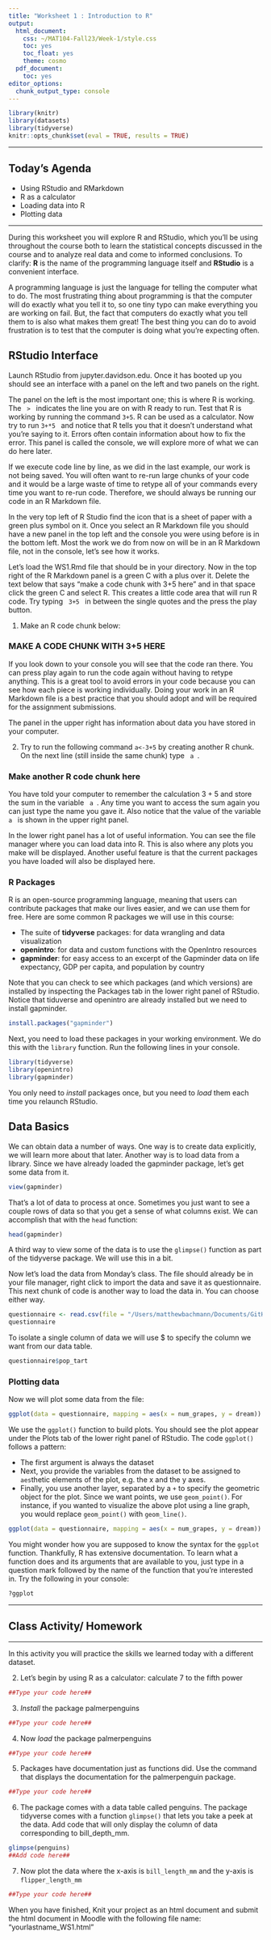 ```yaml
---
title: "Worksheet 1 : Introduction to R"
output:
  html_document:
    css: ~/MAT104-Fall23/Week-1/style.css
    toc: yes
    toc_float: yes
    theme: cosmo
  pdf_document:
    toc: yes
editor_options:
  chunk_output_type: console
---
```





```r
library(knitr)
library(datasets)
library(tidyverse)
knitr::opts_chunk$set(eval = TRUE, results = TRUE)
```

---

## Today's Agenda
- Using RStudio and RMarkdown
- R as a calculator
- Loading data into R
- Plotting data

---

During this worksheet you will explore R and RStudio, which you’ll be using throughout the course both to learn the statistical concepts discussed in the course and to analyze real data and come to informed conclusions. To clarify: **R** is the name of the programming language itself and **RStudio** is a convenient interface.

A programming language is just the language for telling the computer what to do. The most frustrating thing about programming is that the computer will do exactly what you tell it to, so one tiny typo can make everything you are working on fail. But, the fact that computers do exactly what you tell them to is also what makes them great! The best thing you can do to avoid frustration is to test that the computer is doing what you're expecting often. 

## RStudio Interface

Launch RStudio from jupyter.davidson.edu. Once it has booted up you should see an interface with a panel on the left and two panels on the right. 

The panel on the left is the most important one; this is where R is working. The <code> > </code> indicates the line you are on with R ready to run. Test that R is working by running the command <code>3+5</code>. R can be used as a calculator. Now try to run <code>3+*5 </code> and notice that R tells you that it doesn't understand what you're saying to it. Errors often contain information about how to fix the error. This panel is called the console, we will explore more of what we can do here later. 

If we execute code line by line, as we did in the last example, our work is not being saved. You will often want to re-run large chunks of your code and it would be a large waste of time to retype all of your commands every time you want to re-run code. Therefore, we should always be running our code in an R Markdown file. 

In the very top left of R Studio find the icon that is a sheet of paper with a green plus symbol on it. Once you select an R Markdown file you should have a new panel in the top left and the console you were using before is in the bottom left. Most the work we do from now on will be in an R Markdown file, not in the console, let's see how it works.

Let's load the WS1.Rmd file that should be in your directory. Now in the top right of the R Markdown panel is a green C with a plus over it. Delete the text below that says "make a code chunk with 3+5 here" and in that space click the green C and select R. This creates a little code area that will run R code. Try typing <code> 3+5 </code> in between the single quotes and the press the play button.

1. Make an R code chunk below:

### MAKE A CODE CHUNK WITH 3+5 HERE##

If you look down to your console you will see that the code ran there. You can press play again to run the code again without having to retype anything. This is a great tool to avoid errors in your code because you can see how each piece is working individually. Doing your work in an R Markdown file is a best practice that you should adopt and will be required for the assignment submissions.

The panel in the upper right has information about data you have stored in your computer. 

2. Try to run the following command <code>a<-3+5</code> by creating another R chunk. On the next line (still inside the same chunk) type <code> a </code>.

### Make another R code chunk here ###

You have told your computer to remember the calculation $3+5$ and store the sum in the variable <code> a </code>. Any time you want to access the sum again you can just type the name you gave it. Also notice that the value of the variable <code> a </code> is shown in the upper right panel.

In the lower right panel has a lot of useful information. You can see the file manager where you can load data into R. This is also where any plots you make will be displayed. Another useful feature is that the current packages you have loaded will also be displayed here. 

### R Packages

R is an open-source programming language, meaning that users can contribute packages that make our lives easier, and we can use them for free. Here are some common R packages we will use in this course:

- The suite of **tidyverse** packages: for data wrangling and data visualization
- **openintro**: for data and custom functions with the OpenIntro resources
- **gapminder**: for easy access to an excerpt of the Gapminder data on life expectancy, GDP per capita, and population by country

Note that you can check to see which packages (and which versions) are installed by inspecting the Packages tab in the lower right panel of RStudio. Notice that tiduverse and openintro are already installed but we need to install gapminder.

```r
install.packages("gapminder")
```


Next, you need to load these packages in your working environment. We do this with the <code>library</code> function. Run the following lines in your console.


```r
library(tidyverse)
library(openintro)
library(gapminder)
```


You only need to *install* packages once, but you need to *load* them each time you relaunch RStudio.

## Data Basics

We can obtain data a number of ways. One way is to create data explicitly, we will learn more about that later. Another way is to load data from a library. Since we have already loaded the gapminder package, let's get some data from it.

```r
view(gapminder)
```

That's a lot of data to process at once. Sometimes you just want to see a couple rows of data so that you get a sense of what columns exist. We can accomplish that with the <code>head</code> function:

```r
head(gapminder)
```

A third way to view some of the data is to use the <code>glimpse()</code> function as part of the tidyverse package. We will use this in a bit.

Now let's load the data from Monday's class. The file should already be in your file manager, right click to import the data and save it as questionnaire. This next chunk of code is another way to load the data in. You can choose either way. 

```r
questionnaire <- read.csv(file = "/Users/matthewbachmann/Documents/GitHub/MAT104-Fall23/Week-1/questionnaire_104.csv")
questionnaire
```

To isolate a single column of data we will use \$  to specify the column we want from our data table.

```r
questionnaire$pop_tart
```

### Plotting data

Now we will plot some data from the file:

```r
ggplot(data = questionnaire, mapping = aes(x = num_grapes, y = dream)) + geom_point()
```

We use the <code>ggplot()</code> function to build plots. You should see the plot appear under the Plots tab of the lower right panel of RStudio. The code <code>ggplot()</code> follows a pattern:

- The first argument is always the dataset
- Next, you provide the variables from the dataset to be assigned to <code>aes</code>thetic elements of the plot, e.g. the x and the y axes.
- Finally, you use another layer, separated by a <code>+</code> to specify the geometric object for the plot. Since we want points, we use <code>geom_point()</code>.
For instance, if you wanted to visualize the above plot using a line graph, you would replace <code>geom_point()</code> with <code>geom_line()</code>.

```r
ggplot(data = questionnaire, mapping = aes(x = num_grapes, y = dream)) + geom_line()
```

You might wonder how you are supposed to know the syntax for the <code>ggplot</code> function. Thankfully, R has extensive documentation. To learn what a function does and its arguments that are available to you, just type in a question mark followed by the name of the function that you’re interested in. Try the following in your console:

```r
?ggplot
```


---

## Class Activity/ Homework

---

In this activity you will practice the skills we learned today with a different dataset.

2. Let's begin by using R as a calculator: calculate 7 to the fifth power

```r
##Type your code here##
```

3. *Install* the package palmerpenguins

```r
##Type your code here##
```

4. Now *load* the package palmerpenguins

```r
##Type your code here##
```

5. Packages have documentation just as functions did. Use the command that displays the documentation for the palmerpenguin package. 

```r
##Type your code here##
```

6. The package comes with a data table called penguins. The package tidyverse comes with a function <code>glimpse()</code> that lets you take a peek at the data. Add code that will only display the column of data corresponding to bill_depth_mm.

```r
glimpse(penguins)
##Add code here##
```

7. Now plot the data where the x-axis is <code>bill_length_mm</code> and the y-axis is <code>flipper_length_mm</code>

```r
##Type your code here##
```

When you have finished, Knit your project as an html document and submit the html document in Moodle with the following file name: "yourlastname_WS1.html"





